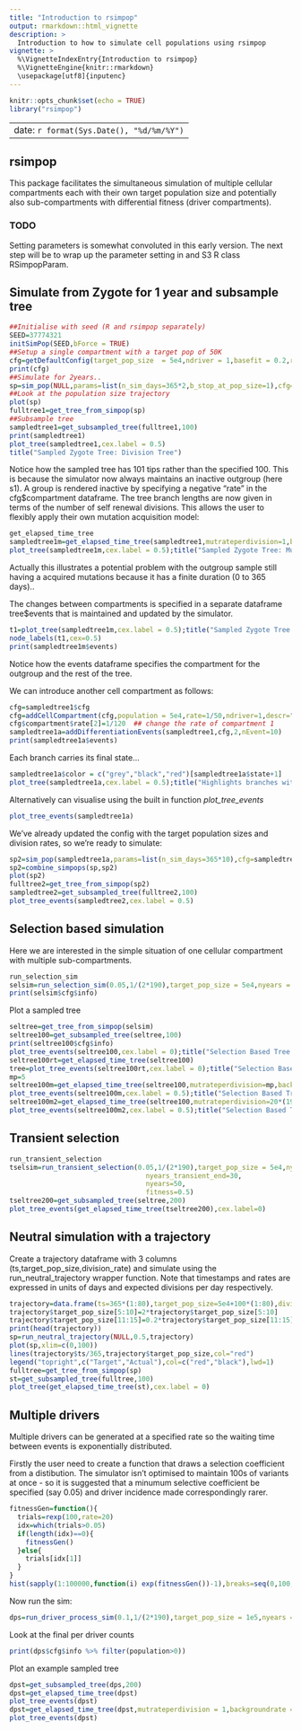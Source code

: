 ```yaml
---
title: "Introduction to rsimpop"
output: rmarkdown::html_vignette
description: >
  Introduction to how to simulate cell populations using rsimpop
vignette: >
  %\VignetteIndexEntry{Introduction to rsimpop}
  %\VignetteEngine{knitr::rmarkdown}
  \usepackage[utf8]{inputenc}
---
```


```r
knitr::opts_chunk$set(echo = TRUE)
library("rsimpop")
```
---
date: `r format(Sys.Date(), "%d/%m/%Y")`
---
## rsimpop
This package facilitates the simultaneous simulation of multiple cellular compartments each with their own target population size and potentially also sub-compartments with differential fitness (driver compartments).


### TODO

Setting parameters is somewhat convoluted in this early version.  The next step will be to wrap up the parameter setting in and S3 R class RSimpopParam.


## Simulate from Zygote for 1 year and subsample tree
```r

##Initialise with seed (R and rsimpop separately)
SEED=37774321
initSimPop(SEED,bForce = TRUE)
##Setup a single compartment with a target pop of 50K
cfg=getDefaultConfig(target_pop_size  = 5e4,ndriver = 1,basefit = 0.2,rate = 0.1)
print(cfg)
##Simulate for 2years..
sp=sim_pop(NULL,params=list(n_sim_days=365*2,b_stop_at_pop_size=1),cfg=cfg)
##Look at the population size trajectory
plot(sp)
fulltree1=get_tree_from_simpop(sp)
##Subsample tree
sampledtree1=get_subsampled_tree(fulltree1,100)
print(sampledtree1)
plot_tree(sampledtree1,cex.label = 0.5)
title("Sampled Zygote Tree: Division Tree")
```

Notice how the sampled tree has 101 tips rather than the specified 100.  This is because the simulator now always maintains an inactive outgroup (here s1). A group is rendered inactive by specifying a negative "rate" in the cfg$compartment dataframe.  The tree branch lengths are now given in terms of the number of self renewal divisions.  This allows the user to flexibly apply their own mutation acquisition model:

```r
get_elapsed_time_tree
sampledtree1m=get_elapsed_time_tree(sampledtree1,mutrateperdivision=1,backgroundrate=15/365)
plot_tree(sampledtree1m,cex.label = 0.5);title("Sampled Zygote Tree: Mutation Tree")
```

Actually this illustrates a potential problem with the outgroup sample still having a acquired mutations because it has a finite duration (0 to 365 days)..

The changes between compartments is specified in a separate dataframe tree$events that is maintained and updated by the simulator.   

```r
t1=plot_tree(sampledtree1m,cex.label = 0.5);title("Sampled Zygote Tree: Mutation Tree")
node_labels(t1,cex=0.5)
print(sampledtree1m$events)
```

Notice how the events dataframe specifies the compartment for the outgroup and the rest of the tree.

We can introduce another cell compartment as follows:

```r
cfg=sampledtree1$cfg
cfg=addCellCompartment(cfg,population = 5e4,rate=1/50,ndriver=1,descr="MyTissue",basefit = 0.3)
cfg$compartment$rate[2]=1/120  ## change the rate of compartment 1
sampledtree1a=addDifferentiationEvents(sampledtree1,cfg,2,nEvent=10)
print(sampledtree1a$events)
```

Each branch carries its final state...
```r
sampledtree1a$color = c("grey","black","red")[sampledtree1a$state+1]
plot_tree(sampledtree1a,cex.label = 0.5);title("Highlights branches with compartment changes")
```
Alternatively can visualise using the built in function *plot_tree_events*
```r
plot_tree_events(sampledtree1a)
```


We've already updated the config with the target population sizes and division rates, so we're ready to simulate:
```r
sp2=sim_pop(sampledtree1a,params=list(n_sim_days=365*10),cfg=sampledtree1a$cfg)
sp2=combine_simpops(sp,sp2)
plot(sp2)
fulltree2=get_tree_from_simpop(sp2)
sampledtree2=get_subsampled_tree(fulltree2,100)
plot_tree_events(sampledtree2,cex.label = 0.5)
```


## Selection based simulation
Here we are interested in the simple situation of one cellular compartment with multiple sub-compartments.

```r
run_selection_sim
selsim=run_selection_sim(0.05,1/(2*190),target_pop_size = 5e4,nyears = 50,fitness=0.3)
print(selsim$cfg$info)
```

Plot a sampled tree
```r
seltree=get_tree_from_simpop(selsim)
seltree100=get_subsampled_tree(seltree,100)
print(seltree100$cfg$info)
plot_tree_events(seltree100,cex.label = 0);title("Selection Based Tree: Branch Length=#Self Renewal Divisions")
seltree100rt=get_elapsed_time_tree(seltree100)
tree=plot_tree_events(seltree100rt,cex.label = 0);title("Selection Based Tree: Branch Length=#Real Time")
mp=5
seltree100m=get_elapsed_time_tree(seltree100,mutrateperdivision=mp,backgroundrate=(20-(365/190)*mp)/365)
plot_tree_events(seltree100m,cex.label = 0.5);title("Selection Based Tree: Branch Length=#Mutations")
seltree100m2=get_elapsed_time_tree(seltree100,mutrateperdivision=20*(190/365),backgroundrate=0)
plot_tree_events(seltree100m2,cex.label = 0.5);title("Selection Based Tree: Branch Length=#Mutations v2")
```

## Transient selection

```r
run_transient_selection
tselsim=run_transient_selection(0.05,1/(2*190),target_pop_size = 5e4,nyears_driver_acquisition=15,
                                  nyears_transient_end=30,
                                  nyears=50,
                                  fitness=0.5)
tseltree200=get_subsampled_tree(seltree,200)
plot_tree_events(get_elapsed_time_tree(tseltree200),cex.label=0)
```


## Neutral simulation with a trajectory

Create a trajectory dataframe with 3 columns (ts,target_pop_size,division_rate) and simulate using the run_neutral_trajectory wrapper function. Note that timestamps and rates are expressed in units of days and expected divisions per day respectively.
```r
trajectory=data.frame(ts=365*(1:80),target_pop_size=5e4+100*(1:80),division_rate=1/(2*190))
trajectory$target_pop_size[5:10]=2*trajectory$target_pop_size[5:10]
trajectory$target_pop_size[11:15]=0.2*trajectory$target_pop_size[11:15]
print(head(trajectory))
sp=run_neutral_trajectory(NULL,0.5,trajectory)
plot(sp,xlim=c(0,100))
lines(trajectory$ts/365,trajectory$target_pop_size,col="red")
legend("topright",c("Target","Actual"),col=c("red","black"),lwd=1)
fulltree=get_tree_from_simpop(sp)
st=get_subsampled_tree(fulltree,100)
plot_tree(get_elapsed_time_tree(st),cex.label = 0)
```


## Multiple drivers

Multiple drivers can be generated at a specified rate so the waiting time between events is exponentially distributed.

Firstly the user need to create a function that draws a selection coefficient from a distibution. The simulator isn't optimised to maintain 100s of variants at once - so it is suggested that a minumum selective coefficient be specified (say 0.05) and driver incidence made correspondingly rarer.
```r
fitnessGen=function(){
  trials=rexp(100,rate=20)
  idx=which(trials>0.05)
  if(length(idx)==0){
    fitnessGen()
  }else{
    trials[idx[1]]
  }
}
hist(sapply(1:100000,function(i) exp(fitnessGen())-1),breaks=seq(0,100,0.01),xlim=c(0,1),xlab="Selective Coefficient Per Year",main="Sampled Selective Cofficent Distribution")
```

Now run the sim:

```r
dps=run_driver_process_sim(0.1,1/(2*190),target_pop_size = 1e5,nyears = 80,fitness=fitnessGen,drivers_per_year = 1)
```

Look at the final per driver counts

```r
print(dps$cfg$info %>% filter(population>0))
```

Plot an example sampled tree

```r
dpst=get_subsampled_tree(dps,200)
dpst=get_elapsed_time_tree(dpst)
plot_tree_events(dpst)
dpst=get_elapsed_time_tree(dpst,mutrateperdivision = 1,backgroundrate = 19/365)
plot_tree_events(dpst)
```

